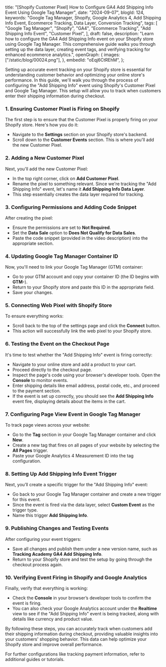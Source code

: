  title:
    "[Shopify Customer Pixel] How to Configure GA4 Add Shipping Info Event Using Google Tag Manager",
  date: "2024-09-07",
  blogId: 124,
  keywords:
    "Google Tag Manager, Shopify, Google Analytics 4, Add Shipping Info Event, Ecommerce Tracking, Data Layer, Conversion Tracking",
  tags: [
    "Google Tag Manager",
    "Shopify",
    "GA4",
    "Ecommerce Tracking",
    "Add Shipping Info Event",
    "Customer Pixel",
  ],
  draft: false,
  description:
    "Learn how to configure the GA4 Add Shipping Info event on your Shopify store using Google Tag Manager. This comprehensive guide walks you through setting up the data layer, creating event tags, and verifying tracking for enhanced ecommerce analytics.",
  openGraph: {
    images: ["/static/blog/00024.png"],
  },
  embedId: "oEqj6CtREhM",
};

Setting up accurate event tracking on your Shopify store is essential for understanding customer behavior and optimizing your online store's performance. In this guide, we'll walk you through the process of configuring the "Add Shipping Info" event using Shopify's Customer Pixel and Google Tag Manager. This setup will allow you to track when customers enter their shipping information during checkout.

### 1. Ensuring Customer Pixel is Firing on Shopify

The first step is to ensure that the Customer Pixel is properly firing on your Shopify store. Here's how you do it:

- Navigate to the **Settings** section on your Shopify store's backend.
- Scroll down to the **Customer Events** section. This is where you'll add the new Customer Pixel.

### 2. Adding a New Customer Pixel

Next, you'll add the new Customer Pixel:

- In the top right corner, click on **Add Customer Pixel**.
- Rename the pixel to something relevant. Since we're tracking the "Add Shipping Info" event, let's name it **Add Shipping Info Data Layer**.
- This step essentially creates the data layer required for tracking.

### 3. Configuring Permissions and Adding Code Snippet

After creating the pixel:

- Ensure the permissions are set to **Not Required**.
- Set the **Data Sale** option to **Does Not Qualify for Data Sales**.
- Paste the code snippet (provided in the video description) into the appropriate section.

<DataLayerCodeBlock fileName="add_shipping_info.js" />

### 4. Updating Google Tag Manager Container ID

Now, you'll need to link your Google Tag Manager (GTM) container:

- Go to your GTM account and copy your container ID (the ID begins with **GTM-**).
- Return to your Shopify store and paste this ID in the appropriate field.
- Save your changes.

### 5. Connecting Web Pixel with Shopify Store

To ensure everything works:

- Scroll back to the top of the settings page and click the **Connect** button.
- This action will successfully link the web pixel to your Shopify store.

### 6. Testing the Event on the Checkout Page

It's time to test whether the "Add Shipping Info" event is firing correctly:

- Navigate to your online store and add a product to your cart.
- Proceed directly to the checkout page.
- Inspect the page's code using your browser's developer tools. Open the **Console** to monitor events.
- Enter shipping details like email address, postal code, etc., and proceed to the payment section.
- If the event is set up correctly, you should see the **Add Shipping Info** event fire, displaying details about the items in the cart.

### 7. Configuring Page View Event in Google Tag Manager

To track page views across your website:

- Go to the **Tag** section in your Google Tag Manager container and click **New**.
- Create a new tag that fires on all pages of your website by selecting the **All Pages** trigger.
- Paste your Google Analytics 4 Measurement ID into the tag configuration.

### 8. Setting Up Add Shipping Info Event Trigger

Next, you’ll create a specific trigger for the "Add Shipping Info" event:

- Go back to your Google Tag Manager container and create a new trigger for this event.
- Since the event is fired via the data layer, select **Custom Event** as the trigger type.
- Name this trigger **Add Shipping Info**.

### 9. Publishing Changes and Testing Events

After configuring your event triggers:

- Save all changes and publish them under a new version name, such as **Tracking Academy GA4 Add Shipping Info**.
- Return to your Shopify store and test the setup by going through the checkout process again.

### 10. Verifying Event Firing in Shopify and Google Analytics

Finally, verify that everything is working:

- Check the **Console** in your browser’s developer tools to confirm the event is firing.
- You can also check your Google Analytics account under the **Realtime** view to see if the "Add Shipping Info" event is being tracked, along with details like currency and product value.

By following these steps, you can accurately track when customers add their shipping information during checkout, providing valuable insights into your customers' shopping behavior. This data can help optimize your Shopify store and improve overall performance.

For further configurations like tracking payment information, refer to additional guides or tutorials.

